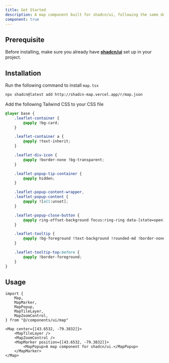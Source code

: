 ```yaml
---
title: Get Started
description: A map component built for shadcn/ui, following the same design patterns and styles. Uses Leaflet with React Leaflet, both open-source libraries, to provide interactive mapping.
component: true
---
```


## Prerequisite

Before installing, make sure you already have **[shadcn/ui](https://ui.shadcn.com/docs/installation)** set up in your project.

## Installation

<CodeTabs>

<TabsContent value="cli">

<Steps>

<Step>Run the following command to install `map.tsx`</Step>

```bash
npx shadcn@latest add http://shadcn-map.vercel.app/r/map.json
```

<Step>Add the following Tailwind CSS to your CSS file</Step>

```css showLineNumbers title="app/globals.css"
@layer base {
    .leaflet-container {
        @apply !bg-card;
    }

    .leaflet-container a {
        @apply !text-inherit;
    }

    .leaflet-div-icon {
        @apply !border-none !bg-transparent;
    }

    .leaflet-popup-tip-container {
        @apply hidden;
    }

    .leaflet-popup-content-wrapper,
    .leaflet-popup-content {
        @apply ![all:unset];
    }

    .leaflet-popup-close-button {
        @apply ring-offset-background focus:ring-ring data-[state=open]:bg-secondary rounded-xs opacity-70 transition-opacity hover:opacity-100 focus:ring-2 focus:outline-hidden;
    }

    .leaflet-tooltip {
        @apply !bg-foreground !text-background !rounded-md !border-none !p-0 !px-3 !py-1.5 !opacity-100 !shadow-none;
    }

    .leaflet-tooltip-top:before {
        @apply !border-foreground;
    }
}
```

</Steps>

</TabsContent>

</CodeTabs>

## Usage

```tsx showLineNumbers
import {
    Map,
    MapMarker,
    MapPopup,
    MapTileLayer,
    MapZoomControl,
} from "@/components/ui/map"
```

```tsx showLineNumbers
<Map center={[43.6532, -79.3832]}>
    <MapTileLayer />
    <MapZoomControl />
    <MapMarker position={[43.6532, -79.3832]}>
        <MapPopup>A map component for shadcn/ui.</MapPopup>
    </MapMarker>
</Map>
```
